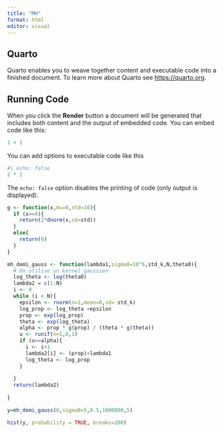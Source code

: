 ---
title: "MH"
format: html
editor: visual
---

## Quarto

Quarto enables you to weave together content and executable code into a finished document. To learn more about Quarto see <https://quarto.org>.

## Running Code

When you click the **Render** button a document will be generated that includes both content and the output of embedded code. You can embed code like this:

```{r}
1 + 1
```

You can add options to executable code like this

```{r}
#| echo: false
2 * 2
```

The `echo: false` option disables the printing of code (only output is displayed).

```{r}

g <- function(x,mu=0,std=10){
  if (x>=0){
    return(2*dnorm(x,sd=std))
  }
  else{
    return(0)
  }
}

mh_demi_gauss <- function(lambda1,sigma0=10^6,std_k,N,theta0){
  # On utilise un kernel gaussien
  log_theta <- log(theta0)
  lambda2 = c(1:N)
  i <- 0
  while (i < N){
    epsilon <- rnorm(n=1,mean=0,sd= std_k)
    log_prop <- log_theta +epsilon
    prop <- exp(log_prop)
    theta <- exp(log_theta)
    alpha <- prop * g(prop) / (theta * g(theta))
    u <- runif(n=1,0,1)
    if (u<=alpha){
      i <- i+1
      lambda2[i] <- (prop)+lambda1
      log_theta <- log_prop
    }
    
  }
  return(lambda2)
  
}
```

```{r}
y=mh_demi_gauss(0,sigma0=5,0.5,1000000,5)
```

```{r}
hist(y, probability = TRUE, breaks=200)
```
